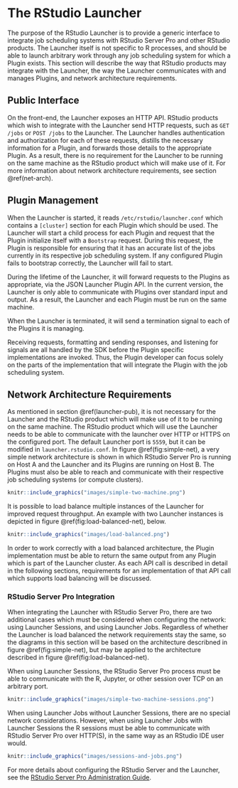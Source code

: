 # The RStudio Launcher {#launcher}

The purpose of the RStudio Launcher is to provide a generic interface to integrate job scheduling systems with RStudio Server Pro and other RStudio products. The Launcher itself is not specific to R processes, and should be able to launch arbitrary work through any job scheduling system for which a Plugin  exists. This section will describe the way that RStudio products may integrate with the Launcher, the way the Launcher communicates with and manages Plugins, and network architecture requirements.

## Public Interface {#launcher-pub}

On the front-end, the Launcher exposes an HTTP API. RStudio products which wish to integrate with the Launcher send HTTP requests, such as `GET /jobs` or `POST /jobs` to the Launcher. The Launcher handles authentication and authorization for each of these requests, distills the necessary information for a Plugin, and forwards those details to the appropriate Plugin. As a result, there is no requirement for the Launcher to be running on the same machine as the RStudio product which will make use of it. For more information about network architecture requirements, see section \@ref(net-arch).

## Plugin Management {#plugin-mgmt}

When the Launcher is started, it reads `/etc/rstudio/launcher.conf` which contains a `[cluster]` section for each Plugin which should be used. The Launcher will start a child process for each Plugin and request that the Plugin initialize itself with a `Bootstrap` request. During this request, the Plugin is responsible for ensuring that it has an accurate list of the jobs currently in its respective job scheduling system. If any configured Plugin fails to bootstrap correctly, the Launcher will fail to start. 

During the lifetime of the Launcher, it will forward requests to the Plugins as appropriate, via the JSON Launcher Plugin API. In the current version, the Launcher is only able to communicate with Plugins over standard input and output. As a result, the Launcher and each Plugin must be run on the same machine.

When the Launcher is terminated, it will send a termination signal to each of the Plugins it is managing.

Receiving requests, formatting and sending responses, and listening for signals are all handled by the SDK before the Plugin specific implementations are invoked. Thus, the Plugin developer can focus solely on the parts of the implementation that will integrate the Plugin with the job scheduling system.

## Network Architecture Requirements {#net-arch}

As mentioned in section \@ref(launcher-pub), it is not necessary for the Launcher and the RStudio product which will make use of it to be running on the same machine. The RStudio product which will use the Launcher needs to be able to communicate with the launcher over HTTP or HTTPS on the configured port. The default Launcher port is `5559`, but it can be modified in `launcher.rstudio.conf`. In figure \@ref(fig:simple-net), a very simple network architecture is shown in which RStudio Server Pro is running on Host A and the Launcher and its Plugins are running on Host B. The Plugins must also be able to reach and communicate with their respective job scheduling systems (or compute clusters).

```r
knitr::include_graphics("images/simple-two-machine.png")
```

It is possible to load balance multiple instances of the Launcher for improved request throughput. An example with two Launcher instances is depicted in figure \@ref(fig:load-balanced-net), below.

```r
knitr::include_graphics("images/load-balanced.png")
```

In order to work correctly with a load balanced architecture, the Plugin implementation must be able to return the same output from any Plugin which is part of the Launcher cluster. As each API call is described in detail in the following sections, requirements for an implementation of that API call which supports load balancing will be discussed.

### RStudio Server Pro Integration

When integrating the Launcher with RStudio Server Pro, there are two additional cases which must be considered when configuring the network: using Launcher Sessions, and using Launcher Jobs. Regardless of whether the Launcher is load balanced the network requirements stay the same, so the diagrams in this section will be based on the architecture describned in figure \@ref(fig:simple-net), but may be applied to the architecture described in figure \@ref(fig:load-balanced-net).

When using Launcher Sessions, the RStudio Server Pro process must be able to communicate with the R, Jupyter, or other session over TCP on an arbitrary port.

```r
knitr::include_graphics("images/simple-two-machine-sessions.png")
```

When using Launcher Jobs without Launcher Sessions, there are no special network considerations. However, when using Launcher Jobs with Launcher Sessions the R sessions must be able to communicate with RStudio Server Pro over HTTP(S), in the same way as an RStudio IDE user would.

```r
knitr::include_graphics("images/sessions-and-jobs.png")
```

For more details about configuring the RStudio Server and the Launcher, see the [RStudio Server Pro Administration Guide](https://docs.rstudio.com/ide/server-pro/).